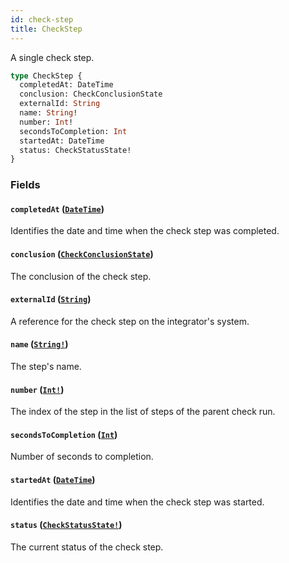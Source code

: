 ```yaml
---
id: check-step
title: CheckStep
---
```


A single check step.

```graphql
type CheckStep {
  completedAt: DateTime
  conclusion: CheckConclusionState
  externalId: String
  name: String!
  number: Int!
  secondsToCompletion: Int
  startedAt: DateTime
  status: CheckStatusState!
}
```

### Fields

#### `completedAt` ([`DateTime`](/docs/api/scalars/date-time))

Identifies the date and time when the check step was completed.

#### `conclusion` ([`CheckConclusionState`](/docs/api/enums/check-conclusion-state))

The conclusion of the check step.

#### `externalId` ([`String`](/docs/api/scalars/string))

A reference for the check step on the integrator's system.

#### `name` ([`String!`](/docs/api/scalars/string))

The step's name.

#### `number` ([`Int!`](/docs/api/scalars/int))

The index of the step in the list of steps of the parent check run.

#### `secondsToCompletion` ([`Int`](/docs/api/scalars/int))

Number of seconds to completion.

#### `startedAt` ([`DateTime`](/docs/api/scalars/date-time))

Identifies the date and time when the check step was started.

#### `status` ([`CheckStatusState!`](/docs/api/enums/check-status-state))

The current status of the check step.
